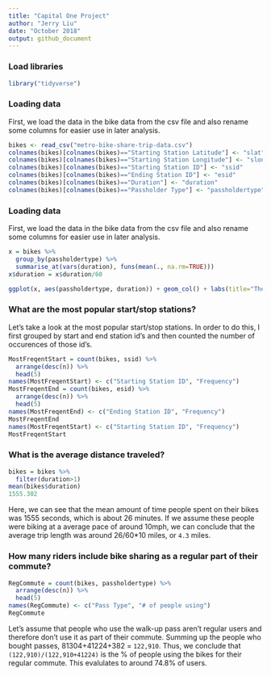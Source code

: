 ```yaml
---
title: "Capital One Project"
author: "Jerry Liu"
date: "October 2018"
output: github_document
---
```


### Load libraries

```r
library("tidyverse")
```


### Loading data
First, we load the data in the bike data from the csv file and also rename some columns for easier use in later analysis.

```r

bikes <- read_csv("metro-bike-share-trip-data.csv")
colnames(bikes)[colnames(bikes)=="Starting Station Latitude"] <- "slat"
colnames(bikes)[colnames(bikes)=="Starting Station Longitude"] <- "slong"
colnames(bikes)[colnames(bikes)=="Starting Station ID"] <- "ssid"
colnames(bikes)[colnames(bikes)=="Ending Station ID"] <- "esid"
colnames(bikes)[colnames(bikes)=="Duration"] <- "duration"
colnames(bikes)[colnames(bikes)=="Passholder Type"] <- "passholdertype"

```

### Loading data
First, we load the data in the bike data from the csv file and also rename some columns for easier use in later analysis.

```r
x = bikes %>%
  group_by(passholdertype) %>%
  summarise_at(vars(duration), funs(mean(., na.rm=TRUE)))
x$duration = x$duration/60

ggplot(x, aes(passholdertype, duration)) + geom_col() + labs(title="The average duration of use between different Pass Holders") + labs(x = "Pass Holder Type") + labs(y = "Average Duration (Minutes)")

```

### What are the most popular start/stop stations?

Let's take a look at the most popular start/stop stations. In order to do this, I first grouped by start and end station id's and then counted the number of occurences of those id's.
```r
MostFreqentStart = count(bikes, ssid) %>%
  arrange(desc(n)) %>%
  head(5) 
names(MostFreqentStart) <- c("Starting Station ID", "Frequency")
MostFreqentEnd = count(bikes, esid) %>%
  arrange(desc(n)) %>%
  head(5) 
names(MostFreqentEnd) <- c("Ending Station ID", "Frequency")
MostFreqentEnd
names(MostFreqentStart) <- c("Starting Station ID", "Frequency")
MostFreqentStart

```

### What is the average distance traveled?
```r
bikes = bikes %>%
  filter(duration>1)
mean(bikes$duration)
1555.302
```
Here, we can see that the mean amount of time people spent on their bikes was 1555 seconds, which is about 26 minutes. If we assume these people were biking at a average pace of around 10mph, we can conclude that the average trip length was around 26/60*10 miles, or `4.3` miles.

### How many riders include bike sharing as a regular part of their commute?
```r
RegCommute = count(bikes, passholdertype) %>%
  arrange(desc(n)) %>%
  head(5)
names(RegCommute) <- c("Pass Type", "# of people using")
RegCommute
```
Let's assume that people who use the walk-up pass aren't regular users and therefore don't use it as part of their commute. Summing up the people who bought passes, 81304+41224+382 =  `122,910`. Thus, we conclude that `(122,910)/(122,910+41224)` is the % of people using the bikes for their regular commute. This evalulates to around 74.8% of users. 
